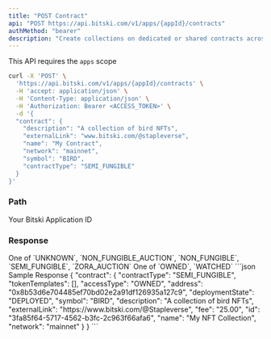 ```yaml
---
title: "POST Contract"
api: "POST https://api.bitski.com/v1/apps/{appId}/contracts"
authMethod: "bearer"
description: "Create collections on dedicated or shared contracts across chains"
---
```


<Note>This API requires the `apps` scope</Note>

<RequestExample>

```bash cURL
curl -X 'POST' \
  'https://api.bitski.com/v1/apps/{appId}/contracts' \
  -H 'accept: application/json' \
  -H 'Content-Type: application/json' \
  -H 'Authorization: Bearer <ACCESS_TOKEN>' \
  -d '{
  "contract": {
    "description": "A collection of bird NFTs",
    "externalLink": "www.bitski.com/@stapleverse",
    "name": "My Contract",
    "network": "mainnet",
    "symbol": "BIRD",
    "contractType": "SEMI_FUNGIBLE"
  }
}'
```

</RequestExample>

### Path
<ParamField path="appId" type="string" required>
  Your Bitski Application ID
</ParamField>

### Response

<ResponseField name="contract" type="Contract object" required>
  <Expandable title="properties">
    <ResponseField name="id" type="string" required/>
    <ResponseField name="deploymentState" type="string" required/>
    <ResponseField name="externalLink" type="string" required/>
    <ResponseField name="address" type="string" required/>
    <ResponseField name="network" type="string" required/>
    <ResponseField name="name" type="string" />
    <ResponseField name="description" type="string" />
    <ResponseField name="contractType" type="string">
      One of `UNKNOWN`, `NON_FUNGIBLE_AUCTION`, `NON_FUNGIBLE`, `SEMI_FUNGIBLE`, `ZORA_AUCTION`
    </ResponseField>
    <ResponseField name="tokenTemplates" type="array of objects" />
    <ResponseField name="fee" type="number" />
    <ResponseField name="accessType" type="string" required>
      One of `OWNED`, `WATCHED`
    </ResponseField>
  </Expandable>
</ResponseField>

<ResponseExample>
```json Sample Response
{
  "contract": {
    "contractType": "SEMI_FUNGIBLE",
    "tokenTemplates": [],
    "accessType": "OWNED",
    "address": "0x8b53d6e704485ef70bd02e2a91df126935a127c9",
    "deploymentState": "DEPLOYED",
    "symbol": "BIRD",
    "description": "A collection of bird NFTs",
    "externalLink": "https://www.bitski.com/@Stapleverse",
    "fee": "25.00",
    "id": "3fa85f64-5717-4562-b3fc-2c963f66afa6",
    "name": "My NFT Collection",
    "network": "mainnet"
  }
}
```
</ResponseExample>
